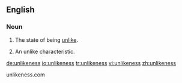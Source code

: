 ==English==
===Noun===
{{en-noun|es|-}}
#{{uncountable}} The state of being [[unlike]].
#{{countable}} An unlike characteristic.

[[de:unlikeness]]
[[io:unlikeness]]
[[tr:unlikeness]]
[[vi:unlikeness]]
[[zh:unlikeness]]

unlikeness.com